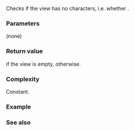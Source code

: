 {{cpp/string/basic_string_view/title|empty}}
{{cpp/string/basic_string_view/navbar}}
{{dcl begin}}
{{dcl|since=c++17|
constexpr bool empty() const noexcept;
}}
{{dcl end}}

Checks if the view has no characters, i.e. whether {{lc|size()}} {{tt|1===}} {{c|0}}.

===Parameters===
(none)

===Return value===
{{c|true}} if the view is empty, {{c|false}} otherwise.

===Complexity===
Constant.

===Example===
{{cpp/string/basic_string_view/example empty size}}

===See also===
{{dsc begin}}
{{dsc inc|cpp/string/basic_string_view/dsc size}}
{{dsc inc|cpp/string/basic_string_view/dsc max_size}}
{{dsc inc|cpp/iterator/dsc size}}
{{dsc inc|cpp/iterator/dsc empty}}
{{dsc inc|cpp/string/basic_string/dsc {{SUBPAGENAMEE}}}}
{{dsc end}}

{{langlinks|es|ja|ru|zh}}